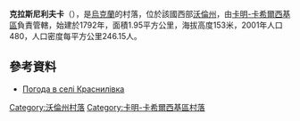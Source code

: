 {{coord|51|36|57|N|24|48|41|E|scale:30000|display=title}}

'''克拉斯尼利夫卡'''（{{lang-uk|Краснилівка}}），是[[烏克蘭|烏克蘭]]的村落，位於該國西部[[沃倫州|沃倫州]]，由[[卡明-卡希爾西基區|卡明-卡希爾西基區]]負責管轄，始建於1792年，面積1.95平方公里，海拔高度153米，2001年人口480，人口密度每平方公里246.15人。

==參考資料==
* [http://weather.in.ua/ua/volynskaja/12055 Погода в селі Краснилівка] {{Wayback|url=http://weather.in.ua/ua/volynskaja/12055 |date=20160305113242 }}

[[Category:沃倫州村落|Category:沃倫州村落]]
[[Category:卡明-卡希爾西基區村落|Category:卡明-卡希爾西基區村落]]


{{Volyn-geo-stub}}